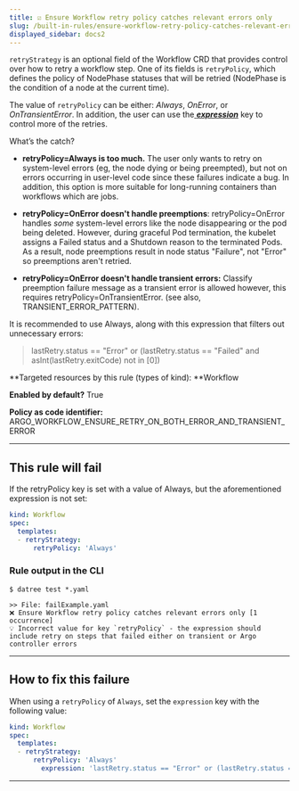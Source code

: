 ```yaml
---
title: ☑️ Ensure Workflow retry policy catches relevant errors only
slug: /built-in-rules/ensure-workflow-retry-policy-catches-relevant-errors-only
displayed_sidebar: docs2
---
```


`retryStrategy` is an optional field of the Workflow CRD that provides control over how to retry a workflow step. One of its fields is `retryPolicy`, which defines the policy of NodePhase statuses that will be retried (NodePhase is the condition of a node at the current time).

The value of `retryPolicy` can be either: _Always_, _OnError_, or _OnTransientError_. In addition, the user can use the[ **_expression_**](https://argoproj.github.io/argo-workflows/retries/#conditional-retries) key to control more of the retries.

What’s the catch?

- **retryPolicy=Always is too much.** The user only wants to retry on system-level errors (eg, the node dying or being preempted), but not on errors occurring in user-level code since these failures indicate a bug. In addition, this option is more suitable for long-running containers than workflows which are jobs.

- **retryPolicy=OnError doesn't handle preemptions**: retryPolicy=OnError handles _some_ system-level errors like the node disappearing or the pod being deleted. However, during graceful Pod termination, the kubelet assigns a Failed status and a Shutdown reason to the terminated Pods. As a result, node preemptions result in node status "Failure", not "Error" so preemptions aren't retried.

- **retryPolicy=OnError doesn't handle transient errors:** Classify preemption failure message as a transient error is allowed however, this requires retryPolicy=OnTransientError. (see also, TRANSIENT_ERROR_PATTERN).

It is recommended to use Always, along with this expression that filters out unnecessary errors:

> lastRetry.status == "Error" or (lastRetry.status == "Failed" and asInt(lastRetry.exitCode) not in [0])

**Targeted resources by this rule (types of kind): **Workflow

**Enabled by default?** True

**Policy as code identifier:** ARGO_WORKFLOW_ENSURE_RETRY_ON_BOTH_ERROR_AND_TRANSIENT_ERROR

---

## This rule will fail

If the retryPolicy key is set with a value of Always, but the aforementioned expression is not set:

```yaml
kind: Workflow
spec:
  templates:
  - retryStrategy:
      retryPolicy: 'Always'
```

### Rule output in the CLI

```terminal
$ datree test *.yaml

>> File: failExample.yaml
❌ Ensure Workflow retry policy catches relevant errors only [1 occurrence]
💡 Incorrect value for key `retryPolicy` - the expression should include retry on steps that failed either on transient or Argo controller errors
```

---

## How to fix this failure

When using a `retryPolicy` of `Always`, set the `expression` key with the following value:

```yaml
kind: Workflow
spec:
  templates:
  - retryStrategy:
      retryPolicy: 'Always'
        expression: 'lastRetry.status == "Error" or (lastRetry.status == "Failed" and asInt(lastRetry.exitCode) not in [0])'
```

---
